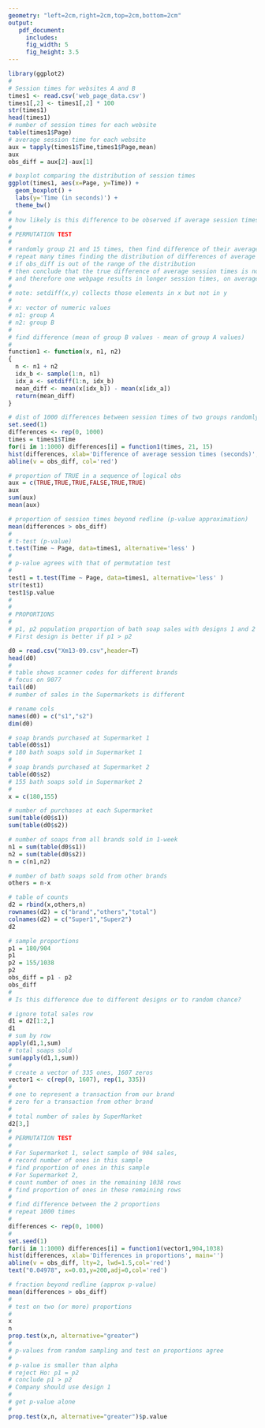 ```yaml
---
geometry: "left=2cm,right=2cm,top=2cm,bottom=2cm"
output: 
   pdf_document:
     includes:
     fig_width: 5
     fig_height: 3.5
---
```

```r
library(ggplot2)
#
# Session times for websites A and B
times1 <- read.csv('web_page_data.csv')
times1[,2] <- times1[,2] * 100
str(times1)
head(times1)
# number of session times for each website
table(times1$Page)
# average session time for each website
aux = tapply(times1$Time,times1$Page,mean)
aux
obs_diff = aux[2]-aux[1]

# boxplot comparing the distribution of session times
ggplot(times1, aes(x=Page, y=Time)) + 
  geom_boxplot() +
  labs(y='Time (in seconds)') + 
  theme_bw()
#
# how likely is this difference to be observed if average session times are equal?
#
# PERMUTATION TEST
#
# randomly group 21 and 15 times, then find difference of their average times
# repeat many times finding the distribution of differences of average times
# if obs_diff is out of the range of the distribution 
# then conclude that the true difference of average session times is not zero
# and therefore one webpage results in longer session times, on average.
#
# note: setdiff(x,y) collects those elements in x but not in y
#
# x: vector of numeric values
# n1: group A
# n2: group B
# 
# find difference (mean of group B values - mean of group A values) 
#
function1 <- function(x, n1, n2)
{
  n <- n1 + n2
  idx_b <- sample(1:n, n1)
  idx_a <- setdiff(1:n, idx_b)
  mean_diff <- mean(x[idx_b]) - mean(x[idx_a])
  return(mean_diff)
}

# dist of 1000 differences between session times of two groups randomly chosen
set.seed(1)
differences <- rep(0, 1000)
times = times1$Time
for(i in 1:1000) differences[i] = function1(times, 21, 15)
hist(differences, xlab='Difference of average session times (seconds)', main='')
abline(v = obs_diff, col='red')

# proportion of TRUE in a sequence of logical obs 
aux = c(TRUE,TRUE,TRUE,FALSE,TRUE,TRUE)
aux
sum(aux)
mean(aux)

# proportion of session times beyond redline (p-value approximation)
mean(differences > obs_diff) 
#
# t-test (p-value)
t.test(Time ~ Page, data=times1, alternative='less' )
#
# p-value agrees with that of permutation test
# 
test1 = t.test(Time ~ Page, data=times1, alternative='less' )
str(test1)
test1$p.value
#
#
# PROPORTIONS
#
# p1, p2 population proportion of bath soap sales with designs 1 and 2
# First design is better if p1 > p2

d0 = read.csv("Xm13-09.csv",header=T)
head(d0)
#
# table shows scanner codes for different brands
# focus on 9077
tail(d0)
# number of sales in the Supermarkets is different

# rename cols
names(d0) = c("s1","s2")
dim(d0)

# soap brands purchased at Supermarket 1
table(d0$s1)
# 180 bath soaps sold in Supermarket 1
#
# soap brands purchased at Supermarket 2
table(d0$s2)
# 155 bath soaps sold in Supermarket 2
#
x = c(180,155)

# number of purchases at each Supermarket
sum(table(d0$s1))
sum(table(d0$s2))

# number of soaps from all brands sold in 1-week
n1 = sum(table(d0$s1))
n2 = sum(table(d0$s2))
n = c(n1,n2)

# number of bath soaps sold from other brands
others = n-x

# table of counts
d2 = rbind(x,others,n)
rownames(d2) = c("brand","others","total")
colnames(d2) = c("Super1","Super2")
d2

# sample proportions
p1 = 180/904
p1
p2 = 155/1038
p2
obs_diff = p1 - p2
obs_diff
# 
# Is this difference due to different designs or to random chance?

# ignore total sales row
d1 = d2[1:2,]
d1
# sum by row
apply(d1,1,sum)
# total soaps sold
sum(apply(d1,1,sum))
#
# create a vector of 335 ones, 1607 zeros
vector1 <- c(rep(0, 1607), rep(1, 335))
#
# one to represent a transaction from our brand
# zero for a transaction from other brand
#
# total number of sales by SuperMarket
d2[3,]
#
# PERMUTATION TEST
#
# For Supermarket 1, select sample of 904 sales, 
# record number of ones in this sample
# find proportion of ones in this sample
# For Supermarket 2, 
# count number of ones in the remaining 1038 rows
# find proportion of ones in these remaining rows
#
# find difference between the 2 proportions
# repeat 1000 times
#
differences <- rep(0, 1000)
#
set.seed(1)
for(i in 1:1000) differences[i] = function1(vector1,904,1038)
hist(differences, xlab='Differences in proportions', main='')
abline(v = obs_diff, lty=2, lwd=1.5,col='red')
text("0.04978", x=0.03,y=200,adj=0,col='red')

# fraction beyond redline (approx p-value)
mean(differences > obs_diff)
#
# test on two (or more) proportions
#
x
n
prop.test(x,n, alternative="greater")
#
# p-values from random sampling and test on proportions agree
#
# p-value is smaller than alpha
# reject Ho: p1 = p2
# conclude p1 > p2
# Company should use design 1
#
# get p-value alone
#
prop.test(x,n, alternative="greater")$p.value
```